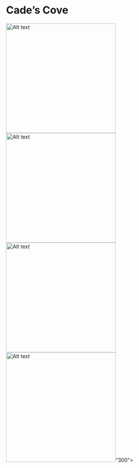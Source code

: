 # Cade's Cove

<img title="a title" alt="Alt text" src="img/white-oaks-magic.jpg" width = "300">
<img title="a title" alt="Alt text" src="img/white-oaks-purple-flowers.jpg" width = "300">
<img title="a title" alt="Alt text" src="img/white-oaks-yellow-flowers.jpg" width = "300">
<img title="a title" alt="Alt text" src="img/schoolhouse-gap.jpg" width = "300">"300">